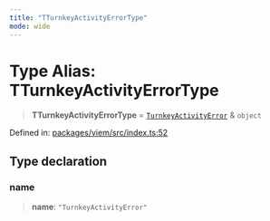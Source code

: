 ```yaml
---
title: "TTurnkeyActivityErrorType"
mode: wide
---
```

  
# Type Alias: TTurnkeyActivityErrorType

> **TTurnkeyActivityErrorType** = [`TurnkeyActivityError`](../TurnkeyActivityError/readme) & `object`

Defined in: [packages/viem/src/index.ts:52](https://github.com/tkhq/sdk/blob/94193410cf3571aa019a0b9408107eeb43e39e16/packages/viem/src/index.ts#L52)

## Type declaration

### name

> **name**: `"TurnkeyActivityError"`
